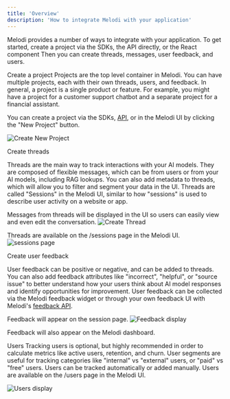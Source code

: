 ```yaml
---
title: 'Overview'
description: 'How to integrate Melodi with your application'
---
```


Melodi provides a number of ways to integrate with your application. To get started, create a project via the SDKs, the API directly, or the React component Then you can create threads, messages, user feedback, and users.

Create a project
Projects are the top level container in Melodi. You can have multiple projects, each with their own threads, users, and feedback. In general, a project is a single product or feature. For example, you might have a project for a customer support chatbot and a separate project for a financial assistant.

You can create a project via the SDKs, [API](/api-reference/create-project), or in the Melodi UI by clicking the "New Project" button.

![Create New Project](../images/create-new-project.png)

Create threads

Threads are the main way to track interactions with your AI models. They are composed of flexible messages, which can be from users or from your AI models, including RAG lookups. You can also add metadata to threads, which will allow you to filter and segment your data in the UI. Threads are called "Sessions" in the Melodi UI, similar to how "sessions" is used to describe user activity on a website or app.

Messages from threads will be displayed in the UI so users can easily view and even edit the conversation.
![Create Thread](../images/render-thread.png)

Threads are available on the /sessions page in the Melodi UI.
![sessions page](../images/logged-threads.png)


Create user feedback

User feedback can be positive or negative, and can be added to threads. You can also add feedback attributes like "incorrect", "helpful", or "source issue" to better understand how your users think about AI model responses and identify opportunities for improvement. User feedback can be collected via the Melodi feedback widget or through your own feedback UI with Melodi's [feedback API](/api-reference/create-feedback).

Feedback will appear on the session page. 
![Feedback display](../images/feedback-display.png)

Feedback will also appear on the Melodi dashboard.


Users
Tracking users is optional, but highly recommended in order to calculate metrics like active users, retention, and churn. User segments are useful for tracking categories like "internal" vs "external" users, or "paid" vs "free" users. Users can be tracked automatically or added manually. Users are available on the /users page in the Melodi UI. 

![Users display](../images/users-display.png)